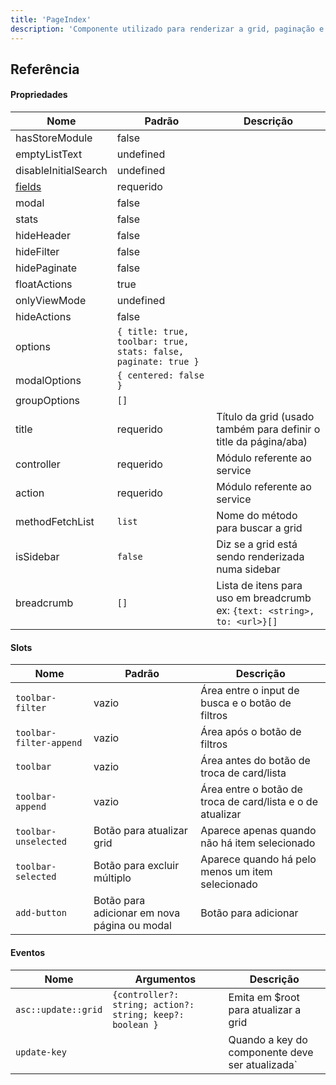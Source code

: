 ```yaml
---
title: 'PageIndex'
description: 'Componente utilizado para renderizar a grid, paginação e filtros.'
---
```


## Referência

#### Propriedades

|Nome|Padrão|Descrição|
|--|--|--|
|hasStoreModule|false|
|emptyListText|undefined|
|disableInitialSearch|undefined|
|[fields](https://github.com/AcesseSeuCondominio/asc-front/blob/5a6c7dc2139206752d522cfa23fa12c59fb5b889/types/services.d.ts#L170C11-L170C21)|requerido|
|modal|false|
|stats|false|
|hideHeader|false|
|hideFilter|false|
|hidePaginate|false|
|floatActions|true|
|onlyViewMode|undefined|
|hideActions|false|
|options|`{ title: true, toolbar: true, stats: false, paginate: true }`|
|modalOptions|`{ centered: false }`|
|groupOptions|`[]`|
|title|requerido|Título da grid (usado também para definir o title da página/aba)|
|controller|requerido|Módulo referente ao service|
|action|requerido|Módulo referente ao service|
|methodFetchList|`list`|Nome do método para buscar a grid|
|isSidebar|`false`|Diz se a grid está sendo renderizada numa sidebar|
|breadcrumb|`[]`|Lista de itens para uso em breadcrumb ex: `{text: <string>, to: <url>}[]`|

#### Slots

|Nome|Padrão|Descrição|
|--|--|--|
|`toolbar-filter`|vazio|Área entre o input de busca e o botão de filtros|
|`toolbar-filter-append`|vazio|Área após o botão de filtros|
|`toolbar`|vazio|Área antes do botão de troca de card/lista|
|`toolbar-append`|vazio|Área entre o botão de troca de card/lista e o de atualizar|
|`toolbar-unselected`|Botão para atualizar grid|Aparece apenas quando não há item selecionado|
|`toolbar-selected`|Botão para excluir múltiplo|Aparece quando há pelo menos um item selecionado|
|`add-button`|Botão para adicionar em nova página ou modal|Botão para adicionar

#### Eventos

|Nome|Argumentos|Descrição|
|--|--|--|
|`asc::update::grid`|`{controller?: string; action?: string; keep?: boolean }`|Emita em $root para atualizar a grid|
|`update-key`||Quando a key do componente deve ser atualizada`